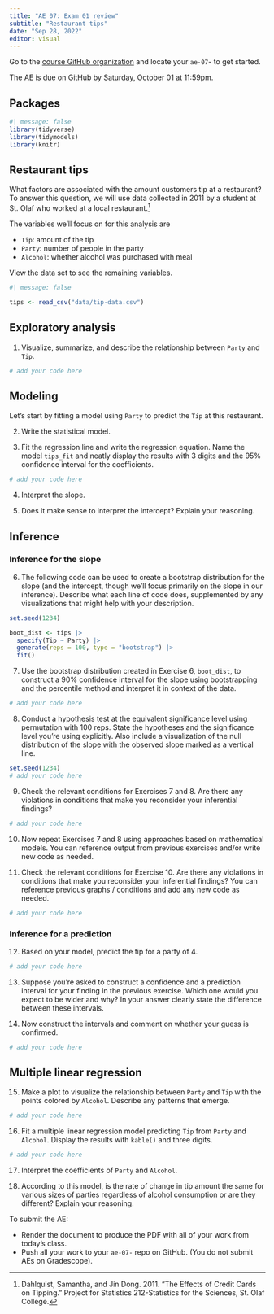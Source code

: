 ```yaml
---
title: "AE 07: Exam 01 review"
subtitle: "Restaurant tips"
date: "Sep 28, 2022"
editor: visual
---
```


::: callout-important
Go to the [course GitHub organization](https://github.com/sta210-fa22) and locate your `ae-07`- to get started.

The AE is due on GitHub by Saturday, October 01 at 11:59pm.
:::

## Packages

```r
#| message: false
library(tidyverse)
library(tidymodels)
library(knitr)
```

## Restaurant tips

What factors are associated with the amount customers tip at a restaurant? To answer this question, we will use data collected in 2011 by a student at St. Olaf who worked at a local restaurant.[^1]

[^1]: Dahlquist, Samantha, and Jin Dong. 2011. "The Effects of Credit Cards on Tipping." Project for Statistics 212-Statistics for the Sciences, St. Olaf College.

The variables we'll focus on for this analysis are

-   `Tip`: amount of the tip
-   `Party`: number of people in the party
-   `Alcohol`: whether alcohol was purchased with meal

View the data set to see the remaining variables.

```r
#| message: false

tips <- read_csv("data/tip-data.csv")
```

## Exploratory analysis

1.  Visualize, summarize, and describe the relationship between `Party` and `Tip`.

```r
# add your code here
```

## Modeling

Let's start by fitting a model using `Party` to predict the `Tip` at this restaurant.

2.  Write the statistical model.

3.  Fit the regression line and write the regression equation. Name the model `tips_fit` and neatly display the results with 3 digits and the 95% confidence interval for the coefficients.

```r
# add your code here
```

4.  Interpret the slope.

5.  Does it make sense to interpret the intercept? Explain your reasoning.

## Inference

### Inference for the slope

6.  The following code can be used to create a bootstrap distribution for the slope (and the intercept, though we'll focus primarily on the slope in our inference). Describe what each line of code does, supplemented by any visualizations that might help with your description.

```r
set.seed(1234)

boot_dist <- tips |>
  specify(Tip ~ Party) |>
  generate(reps = 100, type = "bootstrap") |>
  fit()
```

7.  Use the bootstrap distribution created in Exercise 6, `boot_dist`, to construct a 90% confidence interval for the slope using bootstrapping and the percentile method and interpret it in context of the data.

```r
# add your code here
```

8.  Conduct a hypothesis test at the equivalent significance level using permutation with 100 reps. State the hypotheses and the significance level you're using explicitly. Also include a visualization of the null distribution of the slope with the observed slope marked as a vertical line.

```r
set.seed(1234)
# add your code here
```

9.  Check the relevant conditions for Exercises 7 and 8. Are there any violations in conditions that make you reconsider your inferential findings?

```r
# add your code here
```

10. Now repeat Exercises 7 and 8 using approaches based on mathematical models. You can reference output from previous exercises and/or write new code as needed.

11. Check the relevant conditions for Exercise 10. Are there any violations in conditions that make you reconsider your inferential findings? You can reference previous graphs / conditions and add any new code as needed.

```r
# add your code here
```

### Inference for a prediction

12. Based on your model, predict the tip for a party of 4.

```r
# add your code here
```

13. Suppose you're asked to construct a confidence and a prediction interval for your finding in the previous exercise. Which one would you expect to be wider and why? In your answer clearly state the difference between these intervals.

14. Now construct the intervals and comment on whether your guess is confirmed.

```r
# add your code here
```

## Multiple linear regression

15. Make a plot to visualize the relationship between `Party` and `Tip` with the points colored by `Alcohol`. Describe any patterns that emerge.

```r
# add your code here
```

16. Fit a multiple linear regression model predicting `Tip` from `Party` and `Alcohol`. Display the results with `kable()` and three digits.

```r
# add your code here
```

17. Interpret the coefficients of `Party` and `Alcohol`.

18. According to this model, is the rate of change in tip amount the same for various sizes of parties regardless of alcohol consumption or are they different? Explain your reasoning.

::: callout-important
To submit the AE:

-   Render the document to produce the PDF with all of your work from today's class.
-   Push all your work to your `ae-07-` repo on GitHub. (You do not submit AEs on Gradescope).
:::
